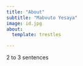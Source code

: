 ```yaml
---
title: "About"
subtitle: "Mabvuto Yesaya"
image: id.jpg
about: 
  template: trestles

---
```


2 to 3 sentences
